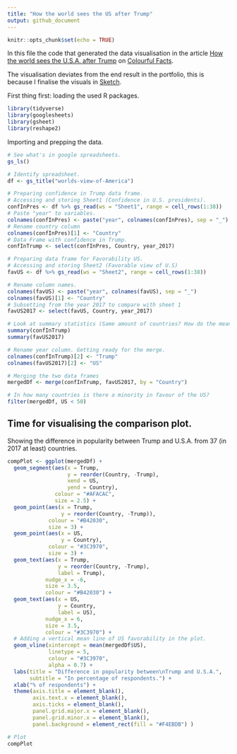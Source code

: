```yaml
---
title: "How the world sees the US after Trump"
output: github_document
---
```


```r
knitr::opts_chunk$set(echo = TRUE)
```

In this file the code that generated the data visualisation in the article [How the world sees the U.S.A. after Trump](https://medium.com/tdebeus/how-the-world-sees-the-u-s-a-after-trump-2f2ad6dd0e12) on [Colourful Facts](https://medium.com/tdebeus). 

The visualisation deviates from the end result in the portfolio, this is because I finalise the visuals in [Sketch](https://www.sketchapp.com/).

First thing first: loading the used R packages.
```r
library(tidyverse)
library(googlesheets)
library(gsheet)
library(reshape2)
```

Importing and prepping the data.

```r
# See what's in google spreadsheets.
gs_ls()

# Identify spreadsheet.
df <- gs_title("worlds-view-of-America")

# Preparing confidence in Trump data frame.
# Accessing and storing Sheet1 (Confidence in U.S. presidents).
confInPres <- df %>% gs_read(ws = "Sheet1", range = cell_rows(1:38))
# Paste "year" to variables.
colnames(confInPres) <- paste("year", colnames(confInPres), sep = "_")
# Rename country column
colnames(confInPres)[1] <- "Country"
# Data Frame with confidence in Trump.
confInTrump <- select(confInPres, Country, year_2017)

# Preparing data frame for Favorability US.
# Accessing and storing Sheet2 (Favorable view of U.S)
favUS <- df %>% gs_read(ws = "Sheet2", range = cell_rows(1:38))
```

```r
# Rename column names.
colnames(favUS) <- paste("year", colnames(favUS), sep = "_")
colnames(favUS)[1] <- "Country"
# Subsetting from the year 2017 to compare with sheet 1
favUS2017 <- select(favUS, Country, year_2017)

# Look at summary statistics (Same amount of countries? How do the mean and median differ?)
summary(confInTrump)
summary(favUS2017)

# Rename year column. Getting ready for the merge.
colnames(confInTrump)[2] <- "Trump" 
colnames(favUS2017)[2] <- "US"

# Merging the two data frames
mergedDf <- merge(confInTrump, favUS2017, by = "Country")

# In how many countries is there a minority in favour of the US? 
filter(mergedDf, US < 50)

```

## Time for visualising the comparison plot.
Showing the difference in popularity between Trump and U.S.A. from 37 (in 2017 at least) countries. 

```r

compPlot <- ggplot(mergedDf) +
  geom_segment(aes(x = Trump,
                   y = reorder(Country, -Trump),
                   xend = US,
                   yend = Country),
               colour = "#AFACAC",
               size = 2.5) +
  geom_point(aes(x = Trump, 
                 y = reorder(Country, -Trump)),
             colour = "#B42030",
             size = 3) +
  geom_point(aes(x = US, 
                 y = Country),
             colour = "#3C3970",
             size = 3) +
  geom_text(aes(x = Trump,
                y = reorder(Country, -Trump),
                label = Trump),
            nudge_x = -6,
            size = 3.5,
            colour = "#B42030") +
  geom_text(aes(x = US,
                y = Country,
                label = US),
            nudge_x = 6,
            size = 3.5,
            colour = "#3C3970") +
  # Adding a vertical mean line of US favorability in the plot.
  geom_vline(xintercept = mean(mergedDf$US),
             linetype = 5,
             colour = "#3C3970",
             alpha = 0.7) +
  labs(title = "Difference in popularity between\nTrump and U.S.A.",
       subtitle = "In percentage of respondents.") +
  xlab("% of respondents") +
  theme(axis.title = element_blank(),
        axis.text.x = element_blank(),
        axis.ticks = element_blank(),
        panel.grid.major.x = element_blank(),
        panel.grid.minor.x = element_blank(),
        panel.background = element_rect(fill = "#F4EBDB") )

# Plot
compPlot

```


